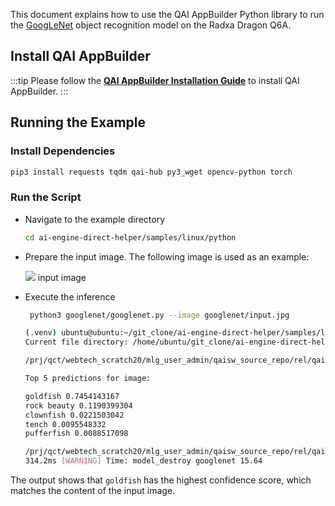 This document explains how to use the QAI AppBuilder Python library to run the [GoogLeNet](https://aihub.qualcomm.com/models/googlenet?domain=Computer+Vision&useCase=Image+Classification&chipsets=qualcomm-qcs6490-proxy) object recognition model on the Radxa Dragon Q6A.

## Install QAI AppBuilder

:::tip
Please follow the [**QAI AppBuilder Installation Guide**](qai-appbuilder) to install QAI AppBuilder.
:::

## Running the Example

### Install Dependencies

<NewCodeBlock tip="Device" type="device">

```bash
pip3 install requests tqdm qai-hub py3_wget opencv-python torch
```

</NewCodeBlock>

### Run the Script

- Navigate to the example directory

   <NewCodeBlock tip="Device" type="device">

  ```bash
  cd ai-engine-direct-helper/samples/linux/python
  ```

    </NewCodeBlock>

- Prepare the input image. The following image is used as an example:

  <div style={{ textAlign: "center" }}>
    <img src="/en/img/dragon/q6a/test_image.webp" style={{ width: "65%" }} />
    input image
  </div>

- Execute the inference

    <NewCodeBlock tip="Device" type="device">

  ```bash
   python3 googlenet/googlenet.py --image googlenet/input.jpg
  ```

    </NewCodeBlock>

  ```bash
  (.venv) ubuntu@ubuntu:~/git_clone/ai-engine-direct-helper/samples/linux/python$ python3 googlenet/googlenet.py --image googlenet/input.jpg
  Current file directory: /home/ubuntu/git_clone/ai-engine-direct-helper/samples/linux/python/googlenet

  /prj/qct/webtech_scratch20/mlg_user_admin/qaisw_source_repo/rel/qairt-2.37.1/point_release/SNPE_SRC/avante-tools/prebuilt/dsp/hexagon-sdk-5.4.0/ipc/fastrpc/rpcmem/src/rpcmem_android.c:38:dummy call to rpcmem_init, rpcmem APIs will be used from libxdsprpc

  Top 5 predictions for image:

  goldfish 0.7454143167
  rock beauty 0.1190399304
  clownfish 0.0221503042
  tench 0.0095548332
  pufferfish 0.0088517098

  /prj/qct/webtech_scratch20/mlg_user_admin/qaisw_source_repo/rel/qairt-2.37.1/point_release/SNPE_SRC/avante-tools/prebuilt/dsp/hexagon-sdk-5.4.0/ipc/fastrpc/rpcmem/src/rpcmem_android.c:42:dummy call to rpcmem_deinit, rpcmem APIs will be used from libxdsprpc
  314.2ms [WARNING] Time: model_destroy googlenet 15.64
  ```

The output shows that `goldfish` has the highest confidence score, which matches the content of the input image.
